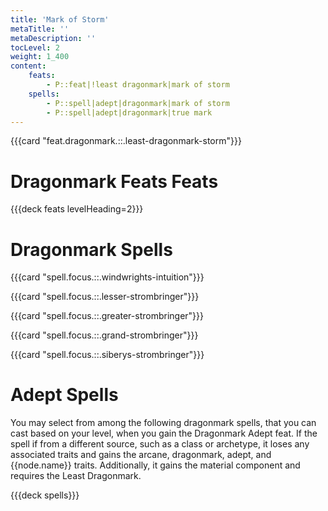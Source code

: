 ```yaml
---
title: 'Mark of Storm'
metaTitle: ''
metaDescription: ''
tocLevel: 2
weight: 1_400
content:
    feats:
        - P::feat|!least dragonmark|mark of storm
    spells:
        - P::spell|adept|dragonmark|mark of storm
        - P::spell|adept|dragonmark|true mark
---
```


{{{card "feat.dragonmark.::.least-dragonmark-storm"}}}

# Dragonmark Feats Feats

{{{deck feats levelHeading=2}}}

# Dragonmark Spells

{{{card "spell.focus.::.windwrights-intuition"}}}

{{{card "spell.focus.::.lesser-strombringer"}}}

{{{card "spell.focus.::.greater-strombringer"}}}

{{{card "spell.focus.::.grand-strombringer"}}}

{{{card "spell.focus.::.siberys-strombringer"}}}

# Adept Spells

You may select from among the following dragonmark spells, that you can cast based on your level, when you gain the Dragonmark Adept feat. If the spell if from a different source, such as a class or archetype, it loses any associated traits and gains the arcane, dragonmark, adept, and {{node.name}} traits. Additionally, it gains the material component and requires the Least Dragonmark.

{{{deck spells}}}
